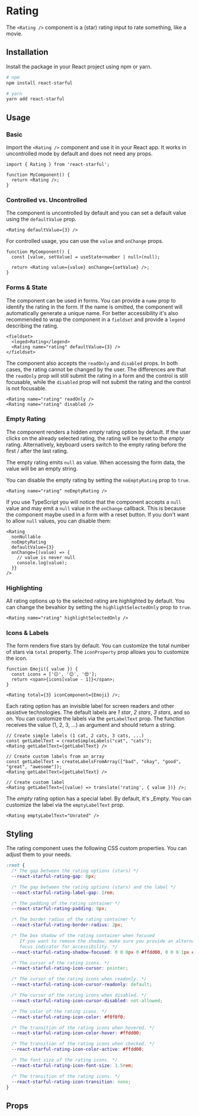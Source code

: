 
<Meta of={stories} />

# Rating

The `<Rating />` component is a (star) rating input to rate something, like a movie.

<Canvas>
  <Story of={stories.DefaultValue} parameters={{ layout: 'centered' }} />
</Canvas>

## Installation

Install the package in your React project using npm or yarn.

```bash
# npm
npm install react-starful

# yarn
yarn add react-starful
```

## Usage

### Basic

Import the `<Rating />` component and use it in your React app. It works in uncontrolled mode by default
and does not need any props.

```tsx
import { Rating } from 'react-starful';

function MyComponent() {
  return <Rating />;
}
```

### Controlled vs. Uncontrolled

The component is uncontrolled by default and you can set a default value using the `defaultValue` prop.

```tsx
<Rating defaultValue={3} />
```

For controlled usage, you can use the `value` and `onChange` props.

```tsx
function MyComponent() {
  const [value, setValue] = useState<number | null>(null);

  return <Rating value={value} onChange={setValue} />;
}
```

### Forms & State

The component can be used in forms. You can provide a `name` prop to identify the rating in the form.
If the name is omitted, the component will automatically generate a unique name. For better accessibility
it's also recommended to wrap the component in a `fieldset` and provide a `legend` describing the rating.

```tsx
<fieldset>
  <leged>Rating</legend>
  <Rating name="rating" defaultValue={3} />
</fieldset>
```

The component also accepts the `readOnly` and `disabled` props. In both cases, the rating cannot be changed
by the user. The differences are that the `readOnly` prop will still submit the rating in a form and the
control is still focusable, while the `disabled` prop will not submit the rating and the control is not
focusable.

```tsx
<Rating name="rating" readOnly />
<Rating name="rating" disabled />
```

### Empty Rating

The component renders a hidden _empty_ rating option by default.
If the user clicks on the already selected rating, the rating will be reset to the _empty_ rating.
Alternatively, keyboard users switch to the empty rating before the first / after the last rating.

The empty rating emits `null` as value. When accessing the form data, the value will be an empty string.

You can disable the empty rating by setting the `noEmptyRating` prop to `true`.

```tsx
<Rating name="rating" noEmptyRating />
```

If you use TypeScript you will notice that the component accepts a `null` value and may emit a `null` value
in the `onChange` callback. This is because the component maybe used in a form with a reset button. If you
don't want to allow `null` values, you can disable them:

```tsx
<Rating
  nonNullable
  noEmptyRating
  defaultValue={3}
  onChange={(value) => {
    // value is never null
    console.log(value);
  }}
/>
```

### Highlighting

All rating options up to the selected rating are highlighted by default.
You can change the bevahior by setting the `highlightSelectedOnly` prop to `true`.

```tsx
<Rating name="rating" highlightSelectedOnly />
```

### Icons & Labels

The form renders five stars by default. You can customize the total number of stars via `total` property.
The `iconProperty` prop allows you to customize the icon.

```tsx
function Emoji({ value }) {
  const icons = ['😐', '😊', '😍'];
  return <span>{icons[value - 1]}</span>;
}

<Rating total={3} iconComponent={Emoji} />;
```

Each rating option has an invisible label for screen readers and other assistive technologies.
The default labels are _1 star_, _2 stars_, _3 stars_, and so on. You can customize the labels
via the `getLabelText` prop. The function receives the value (1, 2, 3, ...) as argument and
should return a string.

```tsx
// Create simple labels (1 cat, 2 cats, 3 cats, ...)
const getLabelText = createSimpleLabels("cat", "cats");
<Rating getLabelText={getLabelText} />

// Create custom labels from an array
const getLabelText = createLabelsFromArray(["bad", "okay", "good", "great", "awesome"]);
<Rating getLabelText={getLabelText} />

// Create custom label
<Rating getLabelText={(value) => translate('rating', { value })} />;
```

The _empty_ rating option has a special label. By default, it's \_Empty. You can customize
the label via the `emptyLabelText` prop.

```tsx
<Rating emptyLabelText="Unrated" />
```

## Styling

The rating component uses the following CSS custom properties. You can adjust
them to your needs.

```css
:root {
  /* The gap between the rating options (stars) */
  --react-starful-rating-gap: 0px;

  /* The gap between the rating options (stars) and the label */
  --react-starful-rating-label-gap: 1rem;

  /* The padding of the rating container */
  --react-starful-rating-padding: 0px;

  /* The border radius of the rating container */
  --react-starful-rating-border-radius: 2px;

  /* The box shadow of the rating container when focused 
     If you want to remove the shadow, make sure you provide an alternative
     focus indicator for accessibility. */
  --react-starful-rating-shadow-focused: 0 0 8px 0 #ffdd00, 0 0 0 1px #ffdd00;

  /* The cursor of the rating icons. */
  --react-starful-rating-icon-cursor: pointer;

  /* The cursor of the rating icons when readonly. */
  --react-starful-rating-icon-cursor-readonly: default;

  /* The cursor of the rating icons when disabled. */
  --react-starful-rating-icon-cursor-disabled: not-allowed;

  /* The color of the rating icons. */
  --react-starful-rating-icon-color: #f0f0f0;

  /* The transition of the rating icons when hovered. */
  --react-starful-rating-icon-color-hover: #ffdd00;

  /* The transition of the rating icons when checked. */
  --react-starful-rating-icon-color-active: #ffdd00;

  /* The font size of the rating icons. */
  --react-starful-rating-icon-font-size: 1.5rem;

  /* The transition of the rating icons. */
  --react-starful-rating-icon-transition: none;
}
```

## Props

<ArgsTable />
